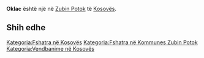 {{Fshat në 
 | Emri                = Oklac
 | EmriAlt                = 
 | NAME_SHORT_FORM=      
 | NAME_GENERIC=      
 | NAME_SORT_NAME_RO=      OKLAC
 | FULL_NAME_RO = Oklac
 | FULL_NAME_ND_RO=Oklac
 | SORT_NAME_RG=OKLAC
 | FULL_NAME_RG=Oklac
 | FULL_NAME_ND_RG=Oklac
 | SRP_NAME_SHORT_FORM=      
 | SRP_NAME_GENERIC=      
 | SRP_NAME_SORT_NAME_RO=      
 | SRP_FULL_NAME_RO = 
 | SRP_FULL_NAME_ND_RO=
 | SRP_SORT_NAME_RG=
 | SRP_FULL_NAME_RG=
 | SRP_FULL_NAME_ND_RG=
 | Emri (Rasa dhanore) = 
 | Figura              = 
 | Shteti              = Kosovo
 | Komuna              = Zubin Potok
 | Kodi postar         = 
 | Sipërfaqja          = 

 | Popullsia           = 

 | Regj. i popullsisë  = 
 | Dend. e popullsisë  = 
 | Faqja zyrtare       = 
 <!--- Koordinatat ----> 
 | Gjerësia            = 42.950556
 | Gjatësia            = 20.518333
 | Lartësia            = 
}}
'''Oklac''' është një [[]] në [[Zubin Potok]] të [[Kosovës]].

<!-- == Gjeografia == -->
<!-- == Historia == -->
<!-- == Demografia == -->
== Shih edhe ==
{{Komuna Zubin Potok}}
{{Kosovo-Administrata-Cung}}

[[Kategoria:Fshatra në Kosovës]]
[[Kategoria:Fshatra në Kommunes Zubin Potok]]
[[Kategoria:Vendbanime në Kosovës]]